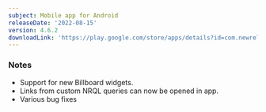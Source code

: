 ```yaml
---
subject: Mobile app for Android
releaseDate: '2022-08-15'
version: 4.6.2
downloadLink: 'https://play.google.com/store/apps/details?id=com.newrelic.rpm'
---
```


### Notes

* Support for new Billboard widgets.
* Links from custom NRQL queries can now be opened in app.
* Various bug fixes
